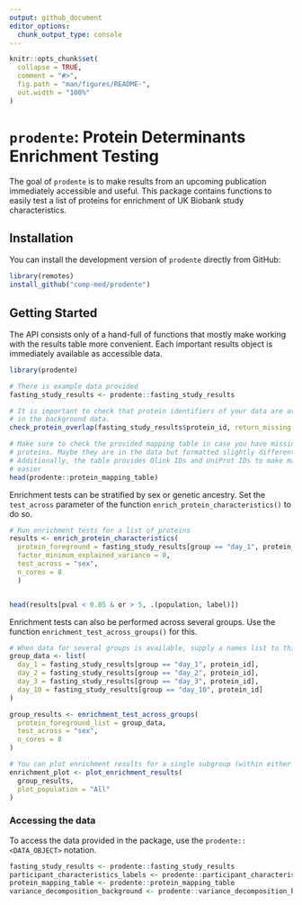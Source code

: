 ```yaml
---
output: github_document
editor_options: 
  chunk_output_type: console
---
```


<!-- README.md is generated from README.Rmd. Please edit that file -->

```r
knitr::opts_chunk$set(
  collapse = TRUE,
  comment = "#>",
  fig.path = "man/figures/README-",
  out.width = "100%"
)
```

# `prodente`: **Pro**tein **D**eterminants **En**richment **Te**sting 

<!-- badges: start -->
<!-- badges: end -->

The goal of `prodente` is to make results from an upcoming publication
immediately accessible and useful. This package contains functions to easily
test a list of proteins for enrichment of UK Biobank study characteristics.

## Installation

You can install the development version of `prodente` directly from GitHub:

```r
library(remotes)
install_github("comp-med/prodente")
```

## Getting Started

The API consists only of a hand-full of functions that mostly make working with
the results table more convenient. Each important results object is immediately
available as accessible data.

```r
library(prodente)

# There is example data provided
fasting_study_results <- prodente::fasting_study_results

# It is important to check that protein identifiers of your data are available
# in the background data.
check_protein_overlap(fasting_study_results$protein_id, return_missing = TRUE)

# Make sure to check the provided mapping table in case you have missing
# proteins. Maybe they are in the data but formatted slightly differently.
# Additionally, the table provides Olink IDs and UniProt IDs to make matching 
# easier
head(prodente::protein_mapping_table)
```

Enrichment tests can be stratified by sex or genetic ancestry. Set the
`test_across` parameter of the function `enrich_protein_characteristics()` to do
so.

```r
# Run enrichment tests for a list of proteins
results <- enrich_protein_characteristics(
  protein_foreground = fasting_study_results[group == "day_1", protein_id], 
  factor_minimum_explained_variance = 0, 
  test_across = "sex",
  n_cores = 8
  )


head(results[pval < 0.05 & or > 5, .(population, label)])
```

Enrichment tests can also be performed across several groups. Use the function
`enrichment_test_across_groups()` for this.

```r
# When data for several groups is available, supply a names list to this function
group_data <- list(
  day_1 = fasting_study_results[group == "day_1", protein_id],
  day_2 = fasting_study_results[group == "day_2", protein_id],
  day_3 = fasting_study_results[group == "day_3", protein_id],
  day_10 = fasting_study_results[group == "day_10", protein_id]
)

group_results <- enrichment_test_across_groups(
  protein_foreground_list = group_data, 
  test_across = "sex", 
  n_cores = 8
)

# You can plot enrichment results for a single subgroup (within either `sex` or `ancestry`)
enrichment_plot <- plot_enrichment_results(
  group_results,
  plot_population = "All"
)
```

### Accessing the data

To access the data provided in the package, use the `prodente::<DATA_OBJECT>` notation.

```r
fasting_study_results <- prodente::fasting_study_results
participant_characteristics_labels <- prodente::participant_characteristics_labels
protein_mapping_table <- prodente::protein_mapping_table
variance_decomposition_background <- prodente::variance_decomposition_background
```


